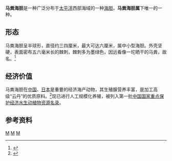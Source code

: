 {{Speciesbox
| taxon = Hemicentrotus pulcherrimus
| image = Hemicentrotus pulcherrimus in market.jpg
| image_caption = 市场上的马粪海胆
| parent_authority = [[奥勒·特奥多尔·廷森·莫滕森|Mortensen]]，1942
| authority =（[[亚历山大·阿加西|A. Agassiz]]，1864）<ref name=WoRMS>{{cite WoRMS |author=Kroh，Andreas |year=2018 |title=''Hemicentrotus pulcherrimus''（A. Agassiz，1864） |id=513318 |accessdate=17 March 2018 }}</ref>
| synonyms = *''Discaster bernardi'' <small>Michelin，M.S.</small>
*''Holopneustes complanatus'' <small>Herklots，M.S.</small>
*''Psammechinus pulcherrimus'' <small>A. Agassiz，1864</small>
*''Sphærechinus pulcherrimus'' <small>(A. Agassiz，1864）</small>
*''Strongylocentrotus pulcherrimus'' <small>(A. Agassiz，1863）</small>
| synonyms_ref = <ref name=WoRMS/>
}}
'''马粪海胆'''是一种广泛分布于[[太平洋|太平洋]]西部海域的一种[[海胆|海胆]]，'''马粪海胆属'''下唯一的一种。

==形态==
马粪海胆呈半球形，直径约三四厘米，最大可达六厘米，属中小型海胆。外壳坚硬，表面密布五六毫米长的棘刺，棘刺多为墨绿色，因远看像一坨晒干的马粪，故名。<ref>{{cite web |title=马粪海胆：让人如痴如醉的生殖腺 |url=https://www.guokr.com/article/448766/ |website=果壳网 |accessdate=2021-02-04}}</ref>

==经济价值==
马粪海胆在[[中国|中国]]、[[日本|日本]]是重要的经济海产动物，其生殖腺营养丰富，是加工高级“云丹”的优质原料。<ref>{{cite journal |author1=廖承义 |title=马粪海胆人工育苗的初步研究 |journal=山东海洋大学学报 |date=1985年12月 |volume=第十五卷 |issue=第四期 |url=https://www.ixueshu.com/document/8df78405876a7436318947a18e7f9386.html |accessdate=2021-02-04}}</ref>现已进行人工规模化养殖，被列入第一批[[国家重点保护经济水生动植物资源名录|中国国家重点保护经济水生动植物资源名录]]。

==参考资料==
{{reflist}}

{{Taxonbar}}
[[Category:1864年描述的动物|M]]
[[Category:食用贝类|M]]
[[Category:海膽總目|M]]